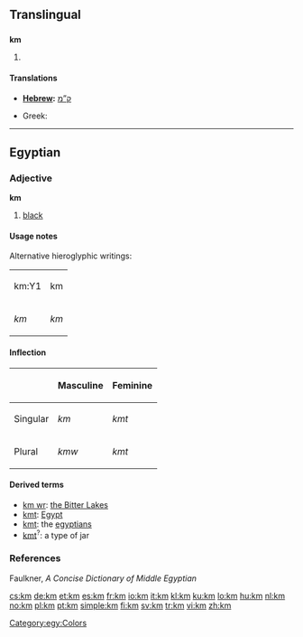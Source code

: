 {{also|.km|KM|Appendix:ISO 639-1 language codes}}
==Translingual==

==={{abbreviation|mul}}===
'''km'''

# {{SI-unit-abb2|kilo|meter|metre|[[length]]}}

====Translations====
{{trans-top|kilometer}}
* '''[[Hebrew]]: ''' [[ק”מ]]
{{trans-mid}}
* Greek: {{t-|el|χλμ.|tr=chlm.}}
{{trans-bottom}}

----

==Egyptian==

===Adjective===
{{head|egy|adjective|head=<hiero>km-m-D3</hiero>}}
'''km'''
# [[black]]
====Usage notes====
Alternative hieroglyphic writings:
{| class="wikitable"
|-
| <hiero>km:Y1</hiero>|| <hiero>km</hiero> 
|-
| ''km'' || ''km'' 
|}

====Inflection====
{| class="wikitable"
|-
!  !! Masculine !! Feminine
|-
| Singular || ''km'' || ''kmt''
|-
| Plural || ''kmw'' || ''kmt''
|}

====Derived terms====
* [[km wr]]: [[w:Great Bitter Lake|the Bitter Lakes]]
* [[kmt]]: [[Egypt]]
* [[kmt]]: the [[egyptians]]
* [[kmt]]<sup>?</sup>: a type of jar

===References===
Faulkner, ''A Concise Dictionary of Middle Egyptian''

[[Category:egy:Colors]]

[[cs:km]]
[[de:km]]
[[et:km]]
[[es:km]]
[[fr:km]]
[[io:km]]
[[it:km]]
[[kl:km]]
[[ku:km]]
[[lo:km]]
[[hu:km]]
[[nl:km]]
[[no:km]]
[[pl:km]]
[[pt:km]]
[[simple:km]]
[[fi:km]]
[[sv:km]]
[[tr:km]]
[[vi:km]]
[[zh:km]]